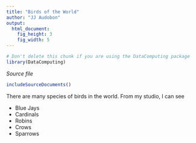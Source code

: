 ```yaml
---
title: "Birds of the World"
author: "JJ Audobon"
output: 
  html_document:
    fig_height: 3
    fig_width: 5
---
```

<!-- Don't edit in between this line and the one below -->
```r
# Don't delete this chunk if you are using the DataComputing package
library(DataComputing)
```
*Source file* 
```r
includeSourceDocuments()
```
<!-- Don't edit the material above this line -->


There are many species of birds in the world. From my studio, I can see

* Blue Jays
* Cardinals
* Robins
* Crows
* Sparrows
